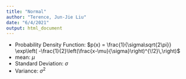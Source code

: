 ---
title: "Normal"
author: "Terence, Jun-Jie Liu"
date: "6/4/2021"
output: html_document
---

* Probability Density Function: $p(x) = \frac{1}{\sigma\sqrt{2\pi}} \exp\left( -\frac{1}{2}\left(\frac{x-\mu}{\sigma}\right)^{\!2}\,\right)$
* mean: $\mu$
* Standard Deviation: $\sigma$
* Variance: $\sigma^2$